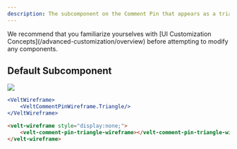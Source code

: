 ```yaml
---
description: The subcomponent on the Comment Pin that appears as a triangle in the top right corner of a Popover Comment.
---
```


<Note>
We recommend that you familiarize yourselves with [UI Customization Concepts](/advanced-customization/overview) before attempting to modify any components.
</Note>


## Default Subcomponent

![](/images/customization/Cell_indicator.png)

<RequestExample>

```jsx React / Next.js
<VeltWireframe>
    <VeltCommentPinWireframe.Triangle/>
</VeltWireframe>
```

```HTML HTML
<velt-wireframe style="display:none;">
    <velt-comment-pin-triangle-wireframe></velt-comment-pin-triangle-wireframe>
</velt-wireframe>
```
</RequestExample>
